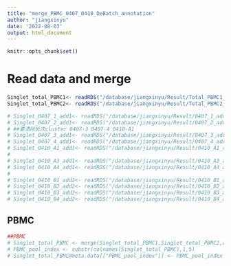 ```yaml
---
title: "merge_PBMC_0407_0410_DeBatch_annotation"
author: "jiangxinyu"
date: '2022-08-03'
output: html_document
---
```


```r
knitr::opts_chunk$set()
```

# Read data and merge

```r
Singlet_total_PBMC1<- readRDS("/database/jiangxinyu/Result/Total_PBMC1_QC_outs/Singlet_Coassay_total_PBMC1.rds")
Singlet_total_PBMC2<- readRDS("/database/jiangxinyu/Result/Total_PBMC2_QC_outs/Singlet_Coassay_total_PBMC2.rds")

# Singlet_0407_1_add1<- readRDS("/database/jiangxinyu/Result/0407_1_add_L002_QC_outs/Singlet_Coassay_0407_1_add_L002.rds")
# Singlet_0407_2_add1<- readRDS("/database/jiangxinyu/Result/0407_2_add_L002_QC_outs/Singlet_Coassay_0407_2_add_L002.rds")
# ##要清除批次cluster 0407-3 0407-4 0410-A1
# Singlet_0407_3_add1<- readRDS("/database/jiangxinyu/Result/0407_3_add1_QC_outs/Singlet_Coassay_0407_3_add1.rds")
# Singlet_0407_4_add1<- readRDS("/database/jiangxinyu/Result/0407_4_add1_QC_outs/Singlet_Coassay_0407_4_add1.rds")
# Singlet_0410_A1_add1<- readRDS("/database/jiangxinyu/Result/0410_A1_add1_QC_outs/Singlet_Coassay_0410_A1_add1.rds")
# 
# Singlet_0410_A3_add1<- readRDS("/database/jiangxinyu/Result/0410_A3_add_L002_QC_outs/Singlet_Coassay_0410_A3_add_L002.rds")
# Singlet_0410_A4_add1<- readRDS("/database/jiangxinyu/Result/0410_A4_add_L002_QC_outs/Singlet_Coassay_0410_A4_add_L002.rds")
# 
# Singlet_0410_B1_add2<- readRDS("/database/jiangxinyu/Result/0410_B1_add2_QC_outs/Singlet_Coassay_0410_B1_add2.rds")
# Singlet_0410_B2_add2<- readRDS("/database/jiangxinyu/Result/0410_B2_add2_QC_outs/Singlet_Coassay_0410_B2_add2.rds")
# Singlet_0410_B3_add2<- readRDS("/database/jiangxinyu/Result/0410_B3_add2_QC_outs/Singlet_Coassay_0410_B3_add2.rds")
# Singlet_0410_B4_add2<- readRDS("/database/jiangxinyu/Result/0410_B4_add2_QC_outs/Singlet_Coassay_0410_B4_add2.rds")

```

## PBMC

```r
##PBMC
# Singlet_total_PBMC <- merge(Singlet_total_PBMC1,Singlet_total_PBMC2,add.cell.ids = c("PBMC1","PBMC2"))
# PBMC_pool_index <- substr(colnames(Singlet_total_PBMC),1,5)
# Singlet_total_PBMC@meta.data[["PBMC_pool_index"]] <- PBMC_pool_index
```
